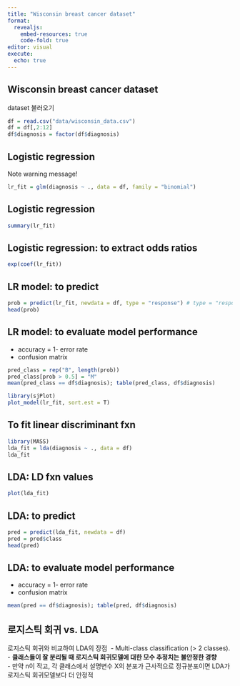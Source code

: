 ```yaml
---
title: "Wisconsin breast cancer dataset"
format: 
  revealjs:
    embed-resources: true
    code-fold: true
editor: visual
execute: 
  echo: true
---
```


## Wisconsin breast cancer dataset

dataset 불러오기

```r
df = read.csv("data/wisconsin_data.csv")
df = df[,2:12]
df$diagnosis = factor(df$diagnosis)
```

## Logistic regression

Note warning message!

```r
lr_fit = glm(diagnosis ~ ., data = df, family = "binomial")
```

## Logistic regression

```r
summary(lr_fit)
```

## Logistic regression: to extract odds ratios

```r
exp(coef(lr_fit))
```

## LR model: to predict

```r
prob = predict(lr_fit, newdata = df, type = "response") # type = "response" to obtain probability output 
head(prob)
```

## LR model: to evaluate model performance

-   accuracy = 1- error rate\
-   confusion matrix

```r
pred_class = rep("B", length(prob))
pred_class[prob > 0.5] = "M"
mean(pred_class == df$diagnosis); table(pred_class, df$diagnosis)
```

```r
library(sjPlot)
plot_model(lr_fit, sort.est = T)
```

## To fit linear discriminant fxn

```r
library(MASS)
lda_fit = lda(diagnosis ~ ., data = df)
lda_fit
```

## LDA: LD fxn values

```r
plot(lda_fit)
```

## LDA: to predict

```r
pred = predict(lda_fit, newdata = df)
pred = pred$class
head(pred)
```

## LDA: to evaluate model performance

-   accuracy = 1- error rate\
-   confusion matrix

```r
mean(pred == df$diagnosis); table(pred, df$diagnosis)
```

## 로지스틱 회귀 vs. LDA

로지스틱 회귀와 비교하여 LDA의 장점  - Multi-class classification (\> 2 classes).\
- **클래스들이 잘 분리될 때 로지스틱 회귀모델에 대한 모수 추정치는 불안정한 경향**\
- 만약 n이 작고, 각 클래스에서 설명변수 X의 분포가 근사적으로 정규분포이면 LDA가 로지스틱 회귀모델보다 더 안정적
